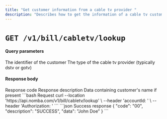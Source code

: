 ```yaml
---
title: "Get customer information from a cable tv provider "
description: "Describes how to get the information of a cable tv customer"
---
```


# `GET /v1/bill/cabletv/lookup`

#### Query parameters

<ParamField query="customerId" type="string">
  The identifier of the customer
</ParamField>

<ParamField query="cableTvType" type="string">
  The type of the cable tv provider (typically dstv or gotv)
</ParamField>

#### Response body

<ResponseField name="code" type="string" required>
  Response code
</ResponseField>

<ResponseField name="description" type="string" required>
  Response description
</ResponseField>

<ResponseField name="data" type="string" required>
  Data containing customer's name if present
</ResponseField>

<RequestExample>
```bash Request
curl --location 'https://api.nomba.com/v1/bill/cabletv/lookup' \
--header 'accountId: <accountId>' \
--header 'Authorization: <token>'
```
</RequestExample>

<ResponseExample>
```json Success response
{
    "code": "00",
    "description": "SUCCESS",
    "data": "John Doe"
}
```
</ResponseExample>
